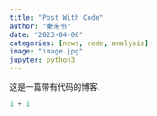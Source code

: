 ```yaml
---
title: "Post With Code"
author: "秦米书"
date: "2023-04-06"
categories: [news, code, analysis]
image: "image.jpg"
jupyter: python3
---
```


这是一篇带有代码的博客.

```python
1 + 1
```
